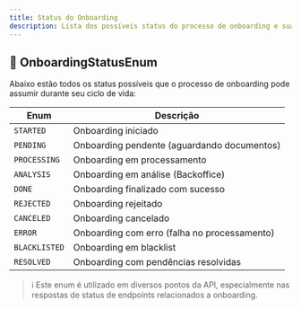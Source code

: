 ```yaml
---
title: Status do Onboarding
description: Lista dos possíveis status do processo de onboarding e suas descrições.
---
```


## 📘 OnboardingStatusEnum

Abaixo estão todos os status possíveis que o processo de onboarding pode assumir durante seu ciclo de vida:

| **Enum**        | **Descrição**                                         |
|-----------------|-------------------------------------------------------|
| `STARTED`       | Onboarding iniciado                                   |
| `PENDING`       | Onboarding pendente (aguardando documentos)           |
| `PROCESSING`    | Onboarding em processamento                           |
| `ANALYSIS`      | Onboarding em análise (Backoffice)                    |
| `DONE`          | Onboarding finalizado com sucesso                     |
| `REJECTED`      | Onboarding rejeitado                                  |
| `CANCELED`      | Onboarding cancelado                                  |
| `ERROR`         | Onboarding com erro (falha no processamento)          |
| `BLACKLISTED`   | Onboarding em blacklist                               |
| `RESOLVED`      | Onboarding com pendências resolvidas                  |

> ℹ️ Este enum é utilizado em diversos pontos da API, especialmente nas respostas de status de endpoints relacionados a onboarding.

